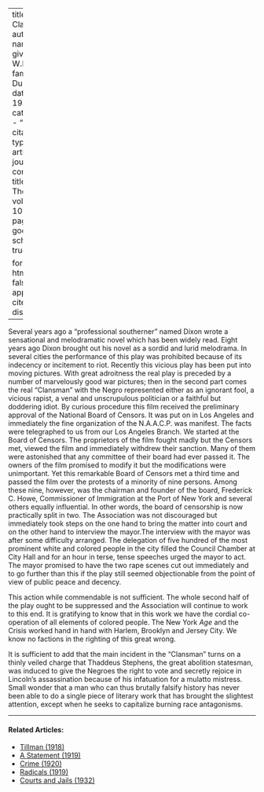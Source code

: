 
---
title: 'The Clansman'
author:
  - name:
      given: W.E.B.
      family: Du Bois
date: May 1913
categories: 
  - ""
citation: 
  type: article-journal
  container-title: The Crisis
  volume: 10
  issue: 1
  page: 33
google-scholar: true

format:
  html:
    toc: false
    appendix-cite-as: display
---




Several years ago a "professional southerner" named Dixon wrote a sensational and melodramatic novel which has been widely read. Eight years ago Dixon brought out his novel as a sordid and lurid melodrama. In several cities the performance of this play was prohibited because of its indecency or incitement to riot. Recently this vicious play has been put into moving pictures. With great adroitness the real play is preceded by a number of marvelously good war pictures; then in the second part comes the real "Clansman" with the Negro represented either as an ignorant fool, a vicious rapist, a venal and unscrupulous politician or a faithful but doddering idiot. By curious procedure this film received the preliminary approval of the National Board of Censors. It was put on in Los Angeles and immediately the fine organization of the N.A.A.C.P. was manifest. The facts were telegraphed to us from our Los Angeles Branch. We started at the Board of Censors. The proprietors of the film fought madly but the Censors met, viewed the film and immediately withdrew their sanction. Many of them were astonished that any committee of their board had ever passed it. The owners of the film promised to modify it but the modifications were unimportant. Yet this remarkable Board of Censors met a third time and passed the film over the protests of a minority of nine persons. Among these nine, however, was the chairman and founder of the board, Frederick C. Howe, Commissioner of Immigration at the Port of New York and several others equally influential. In other words, the board of censorship is now practically split in two. The Association was not discouraged but immediately took steps on the one hand to bring the matter into court and on the other hand to interview the mayor.The interview with the mayor was after some difficulty arranged. The delegation of five hundred of the most prominent white and colored people in the city filled the Council Chamber at City Hall and for an hour in terse, tense speeches urged the mayor to act. The mayor promised to have the two rape scenes cut out immediately and to go further than this if the play still seemed objectionable from the point of view of public peace and decency.

This action while commendable is not sufficient. The whole second half of the play ought to be suppressed and the Association will continue to work to this end. It is gratifying to know that in this work we have the cordial co-operation of all elements of colored people. The New York *Age* and the <span class = "small-caps">Crisis</span> worked hand in hand with Harlem, Brooklyn and Jersey City. We know no factions in the righting of this great wrong.

 It is sufficient to add that the main incident in the "Clansman" turns on a thinly veiled charge that Thaddeus Stephens, the great abolition statesman, was induced to give the Negroes the right to vote and secretly rejoice in Lincoln's assassination because of his infatuation for a mulatto mistress. Small wonder that a man who can thus brutally falsify history has never been able to do a single piece of literary work that has brought the slightest attention, except when he seeks to capitalize burning race antagonisms.

 

<!-- Similar articles start here -->
<div  class="clear-wrap"></div>
<hr>
#### Related Articles:

* [Tillman (1918)](/Volumes/16/04/tillman.html)
* [A Statement (1919)](/Volumes/19/01/statement.html)
* [Crime (1920)](/Volumes/19/04/crime.html)
* [Radicals (1919)](/Volumes/19/02/radicals.html)
* [Courts and Jails (1932)](/Volumes/39/04/courts_and_jails.html)

<!-- Similar articles end here -->